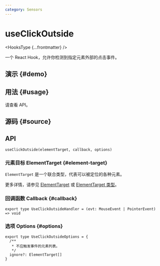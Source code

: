 ```yaml
---
category: Sensors
---
```


# useClickOutside


<HooksType {...frontmatter} />

一个 React Hook，允许你检测到指定元素外部的点击事件。

## 演示 \{#demo}


<App />

## 用法 \{#usage}

请查看 API。

## 源码 \{#source}


<Source />

## API

```tsx
useClickOutside(elementTarget, callback, options)
```

### 元素目标 ElementTarget \{#element-target}

`ElementTarget` 是一个联合类型，代表可以被定位的各种元素。

更多详情，请参见 [ElementTarget](/docs/features/element-target) 或 [ElementTarget 类型](/docs/features/element-target#element-target-types)。

### 回调函数 Callback \{#callback}

```tsx
export type UseClickOutsideHandler = (evt: MouseEvent | PointerEvent) => void
```

### 选项 Options \{#options}

```tsx
export type UseClickOutsideOptions = {
  /**
   * 不应触发事件的元素列表。
   */
  ignore?: ElementTarget[]
}
```
